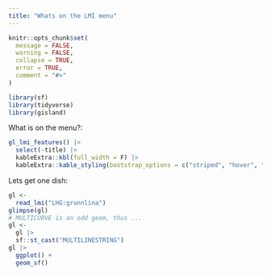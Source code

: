 ```yaml
---
title: "Whats on the LMÍ menu"
---
```


```r
knitr::opts_chunk$set(
  message = FALSE, 
  warning = FALSE,
  collapse = TRUE,
  error = TRUE,
  comment = "#>"
)
```

```r
library(sf)
library(tidyverse)
library(gisland)
```

What is on the menu?:

```r
gl_lmi_features() |> 
  select(-title) |> 
  kableExtra::kbl(full_width = F) |>
  kableExtra::kable_styling(bootstrap_options = c("striped", "hover", "condensed", "responsive"))
```

Lets get one dish:

```r
gl <- 
  read_lmi("LHG:grunnlina")
glimpse(gl)
# MULTICURVE is an odd geom, thus ...
gl <-
  gl |> 
  sf::st_cast("MULTILINESTRING")
gl |> 
  ggplot() +
  geom_sf()
```

